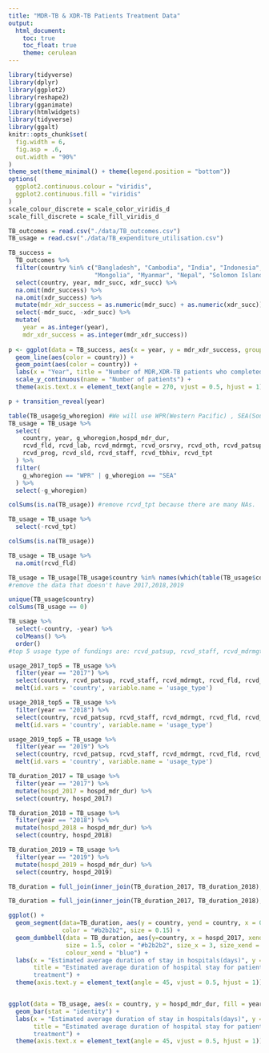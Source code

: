 ```yaml
---
title: "MDR-TB & XDR-TB Patients Treatment Data"
output: 
  html_document:
    toc: true
    toc_float: true
    theme: cerulean
---
```


```r
library(tidyverse)
library(dplyr)
library(ggplot2)
library(reshape2)
library(gganimate)
library(htmlwidgets)
library(tidyverse)
library(ggalt)   
knitr::opts_chunk$set(
  fig.width = 6,
  fig.asp = .6,
  out.width = "90%"
)
theme_set(theme_minimal() + theme(legend.position = "bottom"))
options(
  ggplot2.continuous.colour = "viridis",
  ggplot2.continuous.fill = "viridis"
)
scale_colour_discrete = scale_color_viridis_d
scale_fill_discrete = scale_fill_viridis_d
```


```r
TB_outcomes = read.csv("./data/TB_outcomes.csv")
TB_usage = read.csv("./data/TB_expenditure_utilisation.csv")

TB_success = 
  TB_outcomes %>%
  filter(country %in% c("Bangladesh", "Cambodia", "India", "Indonesia", "Lao People's Democratic Republic",
                        "Mongolia", "Myanmar", "Nepal", "Solomon Islands", "Thailand", "Timor-Leste")) %>%
  select(country, year, mdr_succ, xdr_succ) %>%
  na.omit(mdr_success) %>%
  na.omit(xdr_success) %>%
  mutate(mdr_xdr_success = as.numeric(mdr_succ) + as.numeric(xdr_succ)) %>%
  select(-mdr_succ, -xdr_succ) %>%
  mutate(
    year = as.integer(year), 
    mdr_xdr_success = as.integer(mdr_xdr_success))
  
p <- ggplot(data = TB_success, aes(x = year, y = mdr_xdr_success, group = country)) +
  geom_line(aes(color = country)) +
  geom_point(aes(color = country)) +
  labs(x = "Year", title = "Number of MDR,XDR-TB patients who completed treatments/cured") +
  scale_y_continuous(name = "Number of patients") +
  theme(axis.text.x = element_text(angle = 270, vjust = 0.5, hjust = 1))

p + transition_reveal(year)
```

```r
table(TB_usage$g_whoregion) #We will use WPR(Western Pacific) , SEA(South East Asia)
TB_usage = TB_usage %>%
  select(
    country, year, g_whoregion,hospd_mdr_dur,
    rcvd_fld, rcvd_lab, rcvd_mdrmgt, rcvd_orsrvy, rcvd_oth, rcvd_patsup, 
    rcvd_prog, rcvd_sld, rcvd_staff, rcvd_tbhiv, rcvd_tpt
  ) %>%
  filter(
    g_whoregion == "WPR" | g_whoregion == "SEA"
  ) %>%
  select(-g_whoregion)

colSums(is.na(TB_usage)) #remove rcvd_tpt because there are many NAs.

TB_usage = TB_usage %>% 
  select(-rcvd_tpt) 

colSums(is.na(TB_usage))

TB_usage = TB_usage %>%
  na.omit(rcvd_fld)

TB_usage = TB_usage[TB_usage$country %in% names(which(table(TB_usage$country) > 2)), ] 
#remove the data that doesn't have 2017,2018,2019
```


```r
unique(TB_usage$country)
colSums(TB_usage == 0)

TB_usage %>%
  select(-country, -year) %>%
  colMeans() %>%
  order() 
#top 5 usage type of fundings are: rcvd_patsup, rcvd_staff, rcvd_mdrmgt, rcvd_fld, rcvd_oth

usage_2017_top5 = TB_usage %>% 
  filter(year == "2017") %>%
  select(country, rcvd_patsup, rcvd_staff, rcvd_mdrmgt, rcvd_fld, rcvd_oth) %>%
  melt(id.vars = 'country', variable.name = 'usage_type')

usage_2018_top5 = TB_usage %>% 
  filter(year == "2018") %>%
  select(country, rcvd_patsup, rcvd_staff, rcvd_mdrmgt, rcvd_fld, rcvd_oth) %>%
  melt(id.vars = 'country', variable.name = 'usage_type')

usage_2019_top5 = TB_usage %>% 
  filter(year == "2019") %>%
  select(country, rcvd_patsup, rcvd_staff, rcvd_mdrmgt, rcvd_fld, rcvd_oth) %>%
  melt(id.vars = 'country', variable.name = 'usage_type')
```


```r
TB_duration_2017 = TB_usage %>%
  filter(year == "2017") %>%
  mutate(hospd_2017 = hospd_mdr_dur) %>%
  select(country, hospd_2017)

TB_duration_2018 = TB_usage %>%
  filter(year == "2018") %>%
  mutate(hospd_2018 = hospd_mdr_dur) %>%
  select(country, hospd_2018)

TB_duration_2019 = TB_usage %>%
  filter(year == "2019") %>%
  mutate(hospd_2019 = hospd_mdr_dur) %>%
  select(country, hospd_2019)

TB_duration = full_join(inner_join(TB_duration_2017, TB_duration_2018), TB_duration_2019)
```

```r
TB_duration = full_join(inner_join(TB_duration_2017, TB_duration_2018), TB_duration_2019)

ggplot() +
  geom_segment(data=TB_duration, aes(y = country, yend = country, x = 0, xend = .5), 
               color = "#b2b2b2", size = 0.15) + 
  geom_dumbbell(data = TB_duration, aes(y=country, x = hospd_2017, xend = hospd_2019),
                size = 1.5, color = "#b2b2b2", size_x = 3, size_xend = 3, colour_x = "red",
                colour_xend = "blue") +
  labs(x = "Estimated average duration of stay in hospitals(days)", y = "Country", 
       title = "Estimated average duration of hospital stay for patients starting MDR/XDR-TB
       treatment") +
  theme(axis.text.y = element_text(angle = 45, vjust = 0.5, hjust = 1))


ggplot(data = TB_usage, aes(x = country, y = hospd_mdr_dur, fill = year)) +
  geom_bar(stat = "identity") +
  labs(x = "Estimated average duration of stay in hospitals(days)", y = "Country", 
       title = "Estimated average duration of hospital stay for patients starting MDR/XDR-TB
       treatment") +
  theme(axis.text.x = element_text(angle = 45, vjust = 0.5, hjust = 1)) 
```

